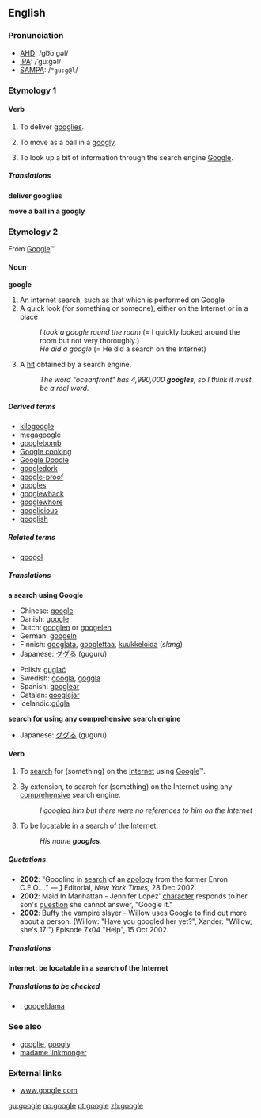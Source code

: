 {{See|Google}}
==English==
===Pronunciation===
*[[AHD]]: /go͞o'gəl/
*[[IPA]]: /ˈguːgəl/
*[[SAMPA]]: /<tt>"gu:g@l</tt>/

===Etymology 1===
{{etystub}}

====Verb====
{{en-infl-reg-other-e|googl|e||}}

# {{intransitive}} {{cricket}} To deliver [[googly|googlies]].
# {{intransitive}} {{cricket}} To move as a ball in a [[googly]].
# {{intransitive}} To look up a bit of information through the search engine [[Google]].

=====Translations=====
'''deliver googlies'''
{{top}}
{{mid}}
{{bottom}}

'''move a ball in a googly'''
{{top}}
{{mid}}
{{bottom}}

===Etymology 2===
From [[Google]]™

====Noun====
{{wikipedia}}
'''google'''

# An internet search, such as that which is performed on Google
# A quick look (for something or someone), either on the Internet or in a place
#:''I took a google round the room'' (= I quickly looked around the room but not very thoroughly.)
#:''He did a google'' (= He did a search on the Internet)
#{{internet}} A [[hit]] obtained by a search engine.
#:''The word "oceanfront" has 4,990,000 '''googles''', so I think it must be a real word.''

=====Derived terms=====
*[[kilogoogle]]<!-- = 1024 search engine hits-->
*[[megagoogle]]<!--(rare) = 1024 kilogoogles-->
*[[googlebomb]]
*[[Google cooking]]
*[[Google Doodle]]
*[[googledork]]
*[[google-proof]]
*[[googles]]
*[[googlewhack]]
*[[googlewhore]]<!-- - One who loves all things google and auspiciously promotes their services through discussion to friends/family. "Did you see my Google map yet? I've been googlewhoring it to everybody"-->
*[[googlicious]]
*[[googlish]]

=====Related terms=====
*[[googol]]

=====Translations=====
'''a search using Google'''
{{top}}
*Chinese: [[google]]
*Danish: [[google]]
*Dutch: [[googlen]] or [[googelen]]
*German: [[googeln]]
*Finnish: [[googlata]], [[googlettaa]], [[kuukkeloida]] (''slang'')
*Japanese: [[ググる]] (guguru)
{{mid}}
*Polish: [[guglać]]
*Swedish: [[googla]], [[goggla]]
*Spanish: [[googlear]]
*Catalan: [[googlejar]]
*Icelandic:[[gúgla]]
{{bottom}}

'''search for using any comprehensive search engine'''
{{top}}
{{mid}}
*Japanese: [[ググる]] (guguru)
{{bottom}}

====Verb====
{{en-infl-reg-other-e|googl|e||}}

#{{transitive}} To [[search]] for (something) on the [[Internet]] using [[Google]]™.
#{{transitive}} By extension, to search for (something) on the Internet using any [[comprehensive]] search engine.
#:''I googled him but there were no references to him on the Internet''
#{{transitive}} {{internet}} To be locatable in a search of the Internet.
#:''His name '''googles'''.''

=====Quotations=====
*'''2002''': "Googling in [[search]] of an [[apology]] from the former Enron C.E.O...." &mdash; [http://www.nytimes.com/2002/12/28/opinion/28KELL.html?pagewanted=2&todaysheadlines] Editorial, ''New York Times,'' 28 Dec 2002.
*'''2002''': Maid In Manhattan - Jennifer Lopez' [[character]] responds to her son's [[question]] she cannot answer, "Google it."
*'''2002''': Buffy the vampire slayer - Willow uses Google to find out more about a person. (Willow: "Have you googled her yet?", Xander: "Willow, she's 17!") Episode 7x04 "Help", 15 Oct 2002.

=====Translations=====

'''Internet: be locatable in a search of the Internet'''
{{top}}
{{mid}}
{{bottom}}

=====Translations to be checked=====
<!--Remove this section once all of the translations below have been moved into the tables above.-->
{{checktrans}}
*{{ttbc|Estonian}}: [[googeldama]]

===See also===
*[[googlie]], [[googly]]
*[[madame linkmonger]]

===External links===
*[http://www.Google.com www.google.com]



[[gu:google]]
[[no:google]]
[[pt:google]]
[[zh:google]]